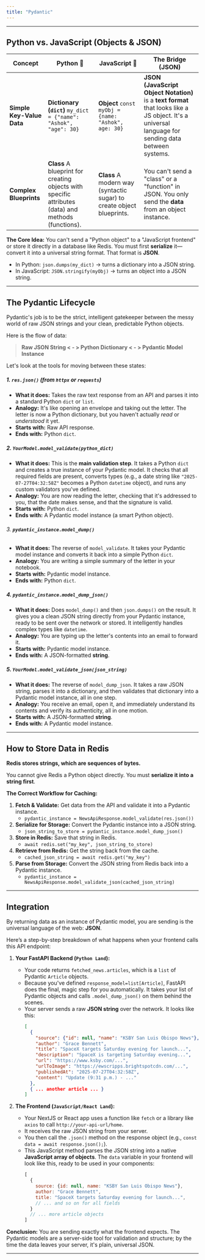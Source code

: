 ```yaml
---
title: "Pydantic"
---
```



---

## Python vs. JavaScript (Objects & JSON)

| Concept                   | Python 🐍                                                                                           | JavaScript 📜                                                         | The Bridge (JSON)                                                                                                                                   |
| ------------------------- | --------------------------------------------------------------------------------------------------- | --------------------------------------------------------------------- | --------------------------------------------------------------------------------------------------------------------------------------------------- |
| **Simple Key-Value Data** | **Dictionary (`dict`)** `my_dict = {"name": "Ashok", "age": 30}`                                    | **Object** `const myObj = {name: "Ashok", age: 30}`                   | **JSON (JavaScript Object Notation)** is a **text format** that looks like a JS object. It's a universal language for sending data between systems. |
| **Complex Blueprints**    | **Class** A blueprint for creating objects with specific attributes (data) and methods (functions). | **Class** A modern way (syntactic sugar) to create object blueprints. | You can't send a "class" or a "function" in JSON. You only send the **data** from an object instance.                                               |

**The Core Idea:** You can't send a "Python object" to a "JavaScript frontend" or store it directly in a database like Redis. You must first **serialize** it—convert it into a universal string format. That format is **JSON**.

- In Python: `json.dumps(my_dict)` -&gt; turns a dictionary into a JSON string.
- In JavaScript: `JSON.stringify(myObj)` -&gt; turns an object into a JSON string.

---
## The Pydantic Lifecycle

Pydantic's job is to be the strict, intelligent gatekeeper between the messy world of raw JSON strings and your clean, predictable Python objects.

Here is the flow of data:

> **Raw JSON String < - > Python Dictionary < - > Pydantic Model Instance**

Let's look at the tools for moving between these states:

##### 1. **`res.json()` (from `httpx` or `requests`)**

- **What it does:** Takes the raw text response from an API and parses it into a standard Python `dict` or `list`.
- **Analogy:** It's like opening an envelope and taking out the letter. The letter is now a Python dictionary, but you haven't actually _read_ or _understood_ it yet.
- **Starts with:** Raw API response.
- **Ends with:** Python `dict`.

##### 2. **`YourModel.model_validate(python_dict)`**

- **What it does:** This is the **main validation step**. It takes a Python `dict` and creates a true instance of your Pydantic model. It checks that all required fields are present, converts types (e.g., a date string like `"2025-07-27T04:32:58Z"` becomes a Python `datetime` object), and runs any custom validators you've defined.
- **Analogy:** You are now reading the letter, checking that it's addressed to you, that the date makes sense, and that the signature is valid.
- **Starts with:** Python `dict`.
- **Ends with:** A Pydantic model instance (a smart Python object).

###### 3. **`pydantic_instance.model_dump()`**

- **What it does:** The reverse of `model_validate`. It takes your Pydantic model instance and converts it back into a simple Python `dict`.
- **Analogy:** You are writing a simple summary of the letter in your notebook.
- **Starts with:** Pydantic model instance.
- **Ends with:** Python `dict`.

##### 4. **`pydantic_instance.model_dump_json()`**

- **What it does:** Does `model_dump()` and then `json.dumps()` on the result. It gives you a clean JSON string directly from your Pydantic instance, ready to be sent over the network or stored. It intelligently handles complex types like `datetime`.
- **Analogy:** You are typing up the letter's contents into an email to forward it.
- **Starts with:** Pydantic model instance.
- **Ends with:** A JSON-formatted **string**.

##### 5. **`YourModel.model_validate_json(json_string)`**

- **What it does:** The reverse of `model_dump_json`. It takes a raw JSON string, parses it into a dictionary, and then validates that dictionary into a Pydantic model instance, all in one step.
- **Analogy:** You receive an email, open it, and immediately understand its contents and verify its authenticity, all in one motion.
- **Starts with:** A JSON-formatted **string**.
- **Ends with:** A Pydantic model instance.

---
## How to Store Data in Redis

**Redis stores strings, which are sequences of bytes.**

You cannot give Redis a Python object directly. You must **serialize it into a string first**.

**The Correct Workflow for Caching:**

1. **Fetch & Validate:** Get data from the API and validate it into a Pydantic instance.
    - `pydantic_instance = NewsApiResponse.model_validate(res.json())`
2. **Serialize for Storage:** Convert the Pydantic instance into a JSON string.
    - `json_string_to_store = pydantic_instance.model_dump_json()`
3. **Store in Redis:** Save that string in Redis.
    - `await redis.set("my_key", json_string_to_store)`
4. **Retrieve from Redis:** Get the string back from the cache.
    - `cached_json_string = await redis.get("my_key")`
5. **Parse from Storage:** Convert the JSON string from Redis back into a Pydantic instance.
    - `pydantic_instance = NewsApiResponse.model_validate_json(cached_json_string)`

---
## Integration

By returning data as an instance of Pydantic model, you are sending is the universal language of the web: **JSON**.

Here’s a step-by-step breakdown of what happens when your frontend calls this API endpoint:

1. **Your FastAPI Backend (`Python Land`):**
    - Your code returns `fetched_news.articles`, which is a `list` of Pydantic `Article` objects.
    - Because you've defined `response_model=list[Article]`, FastAPI does the final, magic step for you automatically. It takes your list of Pydantic objects and calls `.model_dump_json()` on them behind the scenes.
    - Your server sends a raw **JSON string** over the network. It looks like this:
        ```json
        [
          {
            "source": {"id": null, "name": "KSBY San Luis Obispo News"},
            "author": "Grace Bennett",
            "title": "SpaceX targets Saturday evening for launch...",
            "description": "SpaceX is targeting Saturday evening...",
            "url": "https://www.ksby.com/...",
            "urlToImage": "https://ewscripps.brightspotcdn.com/...",
            "publishedAt": "2025-07-27T04:32:58Z",
            "content": "Update (9:31 p.m.) - ..."
          },
          { ... another article ... }
        ]
        ```
        
2. **The Frontend (`JavaScript/React Land`):**
    - Your NextJS or React app uses a function like `fetch` or a library like `axios` to call `http://your-api-url/home`.
    - It receives the raw JSON string from your server.
    - You then call the `.json()` method on the response object (e.g., `const data = await response.json();`).
    - This JavaScript method parses the JSON string into a native **JavaScript array of objects**. The `data` variable in your frontend will look like this, ready to be used in your components:
        ```javascript
        [
          {
            source: {id: null, name: "KSBY San Luis Obispo News"},
            author: "Grace Bennett",
            title: "SpaceX targets Saturday evening for launch...",
            // ... and so on for all fields
          }
          // ... more article objects
        ]
        ```

**Conclusion:** You are sending exactly what the frontend expects. The Pydantic models are a server-side tool for validation and structure; by the time the data leaves your server, it's plain, universal JSON.

---
